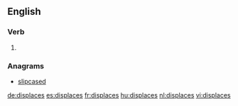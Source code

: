 ==English==

===Verb===
{{head|en}}

# {{en-third-person singular of|displace}}

===Anagrams===
* [[slipcased#English|slipcased]]

[[de:displaces]]
[[es:displaces]]
[[fr:displaces]]
[[hu:displaces]]
[[nl:displaces]]
[[vi:displaces]]
